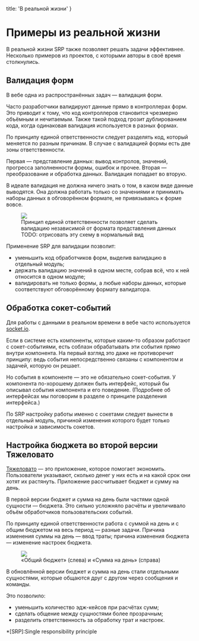 
  title: 'В реальной жизни'
}


# Примеры из реальной жизни

В реальной жизни SRP также позволяет решать задачи эффективнее. Несколько примеров из проектов, с которыми авторы в своё время столкнулись.

## Валидация форм
В вебе одна из распространённых задач — валидация форм.

Часто разработчики валидируют данные прямо в контроллерах форм. Это приводит к тому, что код контроллеров становится чрезмерно объёмным и нечитаемым. Также такой подход грозит дублированием кода, когда одинаковая валидация используется в разных формах.

По принципу единой ответственности следует разделять код, который меняется по разным причинам. В случае с валидацией формы есть две зоны ответственности.

Первая — представление данных: вывод контролов, значений, прогресса заполненности формы, ошибок и прочее. Вторая —  преобразование и обработка данных. Валидация попадает во вторую.

В идеале валидация не должна ничего знать о том, в каком виде данные выводятся. Она должна работать только со значениями и принимать наборы данных в обговорённом формате, не привязываясь к форме вовсе.

<Figure>
  <img src="/static/validation.jpg" />
  <figcaption>Принцип единой ответственности позволяет сделать валидацию независимой от формата представления данных<br />TODO: отрисовать эту схему в нормальный вид</figcaption>
</Figure>

Применение SRP для валидации позволит:
- уменьшить код обработчиков форм, выделив валидацию в отдельный модуль;
- держать валидацию значений в одном месте, собрав всё, что к ней относится в одном модуле;
- валидировать не только формы, а любые наборы данных, которые соответствуют обговорённому формату валидатора.

## Обработка сокет-событий
Для работы с данными в реальном времени в вебе часто используется [socket.io](https://socket.io).

Если в системе есть компоненты, которые каким-то образом работают с сокет-событиями, есть соблазн обрабатывать эти события прямо внутри компонента. На первый взгляд это даже не противоречит принципу: ведь события непосредственно связаны с компонентом и задачей, которую он решает.

Но события в компоненте — это не обязательно сокет-события. У компонента по-хорошему должен быть интерфейс, который бы описывал события компонента и его поведение. (Подробнее об интерфейсах мы поговорим в разделе о принципе разделения интерфейса.)

По SRP настройку работы именно с сокетами следует вынести в отдельный модуль, причиной изменения которого будет только настройка и зависимость сокетов.

## Настройка бюджета во второй версии Тяжеловато
[Тяжеловато](http://www.fuckgrechka.ru/tzlvt/) — это приложение, которое помогает экономить. Пользователи указывают, сколько денег у них есть и на какой срок они хотят их растянуть. Приложение рассчитывает бюджет и сумму на день.

В первой версии бюджет и сумма на день были частями одной сущности — бюджета. Это сильно усложняло расчёты и увеличивало объём обработчиков пользовательских событий.

По принципу единой ответственности работа с суммой на день и с общим бюджетом на весь период — разные задачи. Причина изменения суммы на день — ввод траты; причина изменения бюджета — изменение настроек бюджета.

<Figure>
  <img src="/static/tzlvt.jpg" />
  <figcaption>«Общий бюджет» (слева) и «Сумма на день» (справа)</figcaption>
</Figure>

В обновлённой версии бюджет и сумма на день стали отдельными сущностями, которые общаются друг с другом через сообщения и команды.

Это позволило:
- уменьшить количество эдж-кейсов при расчётах сумм;
- сделать общение между сущностями более прозрачным;
- разделить ответственность за обработку трат и настроек.

*[SRP]:Single responsibility principle

